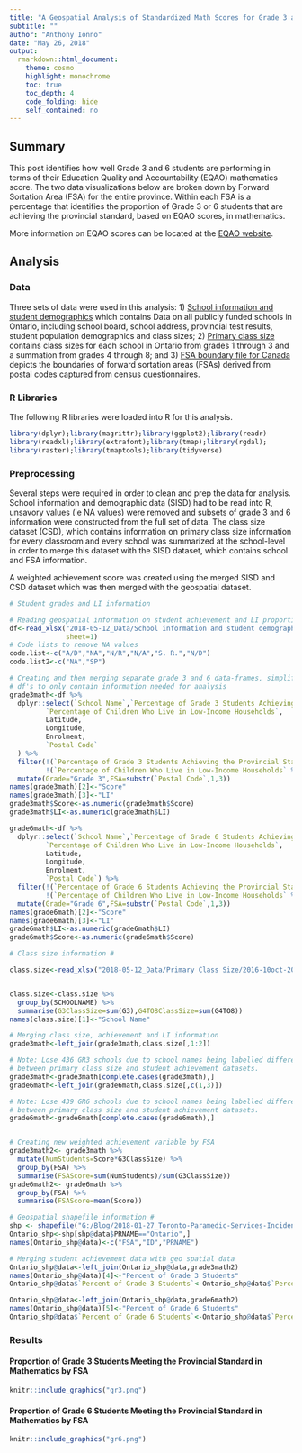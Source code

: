 ---
title: "A Geospatial Analysis of Standardized Math Scores for Grade 3 and 6 Students in Ontario"
subtitle: ""
author: "Anthony Ionno"
date: "May 26, 2018"
output:
  rmarkdown::html_document:
    theme: cosmo
    highlight: monochrome
    toc: true
    toc_depth: 4
    code_folding: hide
    self_contained: no
---

## Summary 

This post identifies how well Grade 3 and 6 students are performing in terms of their Education Quality and Accountability (EQAO) mathematics score. The two data visualizations below are broken down by Forward Sortation Area (FSA) for the entire province. Within each FSA is a percentage that identifies the proportion of Grade 3 or 6 students that are achieving the provincial standard, based on EQAO scores, in mathematics.

More information on EQAO scores can be located at the [EQAO website](http://www.eqao.com/en). 

## Analysis

### Data

Three sets of data were used in this analysis:
1)	[School information and student demographics]( https://www.ontario.ca/data/school-information-and-student-demographics) which contains Data on all publicly funded schools in Ontario, including school board, school address, provincial test results, student population demographics and class sizes;
2)	[Primary class size]( https://www.ontario.ca/data/primary-class-size) contains class sizes for each school in Ontario from grades 1 through 3 and a summation from grades 4 through 8; and
3)	[FSA boundary file for Canada](http://www5.statcan.gc.ca/olc-cel/olc.action?ObjId=92-179-X&ObjType=2&lang=en&limit=0) depicts the boundaries of forward sortation areas (FSAs) derived from postal codes captured from census questionnaires.

### R Libraries

The following R libraries were loaded into R for this analysis. 

```{r,message=FALSE,warning=FALSE,cache=TRUE}
library(dplyr);library(magrittr);library(ggplot2);library(readr)
library(readxl);library(extrafont);library(tmap);library(rgdal);
library(raster);library(tmaptools);library(tidyverse)
```

### Preprocessing

Several steps were required in order to clean and prep the data for analysis. School information and demographic data (SISD) had to be read into R, unsavory values (ie NA values) were removed and subsets of grade 3 and 6 information were constructed from the full set of data. The class size dataset (CSD), which contains information on primary class size information for every classroom and every school was summarized at the school-level in order to merge this dataset with the SISD dataset, which contains school and FSA information. 

A weighted achievement score was created using the merged SISD and CSD dataset which was then merged with the geospatial dataset. 

```{r,message=FALSE, cache=TRUE}
# Student grades and LI information 

# Reading geospatial information on student achievement and LI proportions
df<-read_xlsx("2018-05-12_Data/School information and student demographics/sif_data_table_2015_2016_en.xlsx",
              sheet=1)
# Code lists to remove NA values
code.list<-c("A/D","NA","N/R","N/A","S. R.","N/D")
code.list2<-c("NA","SP")

# Creating and then merging separate grade 3 and 6 data-frames, simplifying
# df's to only contain information needed for analysis
grade3math<-df %>%
  dplyr::select(`School Name`,`Percentage of Grade 3 Students Achieving the Provincial Standard in Mathematics`,
         `Percentage of Children Who Live in Low-Income Households`,
         Latitude,
         Longitude,
         Enrolment,
         `Postal Code`
  ) %>%
  filter(!(`Percentage of Grade 3 Students Achieving the Provincial Standard in Mathematics` %in% code.list),
         !(`Percentage of Children Who Live in Low-Income Households` %in% code.list2))%>%
  mutate(Grade="Grade 3",FSA=substr(`Postal Code`,1,3))
names(grade3math)[2]<-"Score"
names(grade3math)[3]<-"LI"
grade3math$Score<-as.numeric(grade3math$Score)
grade3math$LI<-as.numeric(grade3math$LI)

grade6math<-df %>%
  dplyr::select(`School Name`,`Percentage of Grade 6 Students Achieving the Provincial Standard in Mathematics`,
         `Percentage of Children Who Live in Low-Income Households`,
         Latitude,
         Longitude,
         Enrolment,
         `Postal Code`) %>%
  filter(!(`Percentage of Grade 6 Students Achieving the Provincial Standard in Mathematics` %in% code.list),
         !(`Percentage of Children Who Live in Low-Income Households` %in% code.list2))%>%
  mutate(Grade="Grade 6",FSA=substr(`Postal Code`,1,3))
names(grade6math)[2]<-"Score"
names(grade6math)[3]<-"LI"
grade6math$LI<-as.numeric(grade6math$LI)
grade6math$Score<-as.numeric(grade6math$Score)

# Class size information #

class.size<-read_xlsx("2018-05-12_Data/Primary Class Size/2016-10oct-20_-ontario_open_data_-_all_classes_1.xlsx",sheet=9)


class.size<-class.size %>%
  group_by(SCHOOLNAME) %>%
  summarise(G3ClassSize=sum(G3),G4TO8ClassSize=sum(G4TO8))
names(class.size)[1]<-"School Name"

# Merging class size, achievement and LI information
grade3math<-left_join(grade3math,class.size[,1:2])

# Note: Lose 436 GR3 schools due to school names being labelled differently
# between primary class size and student achievement datasets.
grade3math<-grade3math[complete.cases(grade3math),] 
grade6math<-left_join(grade6math,class.size[,c(1,3)])

# Note: Lose 439 GR6 schools due to school names being labelled differently
# between primary class size and student achievement datasets.
grade6math<-grade6math[complete.cases(grade6math),] 


# Creating new weighted achievement variable by FSA
grade3math2<- grade3math %>%
  mutate(NumStudents=Score*G3ClassSize) %>%
  group_by(FSA) %>%
  summarise(FSAScore=sum(NumStudents)/sum(G3ClassSize))
grade6math2<- grade6math %>%
  group_by(FSA) %>%
  summarise(FSAScore=mean(Score))

# Geospatial shapefile information #
shp <- shapefile("G:/Blog/2018-01-27_Toronto-Paramedic-Services-Incident-Post/Data/lfsa000b16a_e.shp") 
Ontario_shp<-shp[shp@data$PRNAME=="Ontario",] 
names(Ontario_shp@data)<-c("FSA","ID","PRNAME")

# Merging student achievement data with geo spatial data
Ontario_shp@data<-left_join(Ontario_shp@data,grade3math2)
names(Ontario_shp@data)[4]<-"Percent of Grade 3 Students"
Ontario_shp@data$`Percent of Grade 3 Students`<-Ontario_shp@data$`Percent of Grade 3 Students`*100

Ontario_shp@data<-left_join(Ontario_shp@data,grade6math2)
names(Ontario_shp@data)[5]<-"Percent of Grade 6 Students"
Ontario_shp@data$`Percent of Grade 6 Students`<-Ontario_shp@data$`Percent of Grade 6 Students`*100

```

### Results

#### Proportion of Grade 3 Students Meeting the Provincial Standard in Mathematics by FSA

```{r,cache=FALSE,out.height="1200px",out.width="1000px",message=FALSE,warning=FALSE }
knitr::include_graphics("gr3.png")
```

#### Proportion of Grade 6 Students Meeting the Provincial Standard in Mathematics by FSA

```{r,cache=FALSE,out.height="1200px",out.width="1000px",message=FALSE,warning=FALSE }
knitr::include_graphics("gr6.png")
```